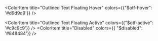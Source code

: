 
<Meta title="Colors" />

<ColorPalette>
  <ColorItem
    title="Font Default"
    colors={{"$font-default": '#32366B'}}
  />
  <ColorItem
    title="Font Disabled"
    colors={{"$font-default": '#848484'}}
  />
  <ColorItem
    title="Black"
    colors={{"$black-100": '#000000'}}
  />
  <ColorItem
    title="Primary"
    colors={{ "$primary": '#6600FF'}}
  />
  <ColorItem
    title="Primary Hover"
    colors={{ "$contained-primary-hover": '#4500AD'}}
  />
  <ColorItem
    title="Primary Active"
    colors={{ "$contained-primary-active": '#3D0099'}}
  />
  <ColorItem 
    title="Secondary" 
    colors={{ "$secondary": '#2385a6' }} 
  />
    <ColorItem 
    title="Secondary Hover" 
    colors={{"$contained-secondary-hover": '#1E728E'
}} 
  />
    <ColorItem 
    title="Secondary Active" 
    colors={{"$contained-secondary-active": '#195F76'}} 
  />
  <ColorItem 
    title="Success" 
    colors={{ "$success": '#3c8f40' }} 
  />
    <ColorItem 
    title="Success Hover" 
    colors={{"$contained-success-hover": '#337A36'}} 
  />
    <ColorItem 
    title="Success Active" 
    colors={{"$contained-success-active": '#2B682E'}} 
  />
  <ColorItem
    title="Error"
    colors={{ "$error": '#9b2729'}}
  />
    <ColorItem
    title="Error Hover"
    colors={{"$contained-error-hover": '#842123'}}
  />
    <ColorItem
    title="Error Active"
    colors={{"$contained-error-active": '#711C1E'}}
  />
  <ColorItem
    title="Dark"
    colors={{ "$dark": '#374242'}}
  />
    <ColorItem
    title="Dark Hover"
    colors={{"$contained-dark-hover": '#535D5D'}}
  />
    <ColorItem
    title="Dark Active"
    colors={{"$contained-dark-active": '#474F4F'}}
  />
    <ColorItem
    title="Light"
    colors={{ "$light": '#FFFFFF'}}
  />
    <ColorItem
    title="Light Hover"
    colors={{"$contained-light-hover": '#d9d9d9'}}
  />
    <ColorItem
    title="Light Active"
    colors={{"$contained-light-active": '#c9c9c9'}}
  />
  
  <ColorItem
    title="Outlined Text Floating Hover"
    colors={{"$otf-hover": '#d9d9d9'}}
  />

  <ColorItem
    title="Outlined Text Floating Active"
    colors={{"$otf-active": '#c9c9c9'}}
  />
  <ColorItem
    title="Disabled"
    colors={{ "$disabled": '#848484'}}
  />
</ColorPalette>
